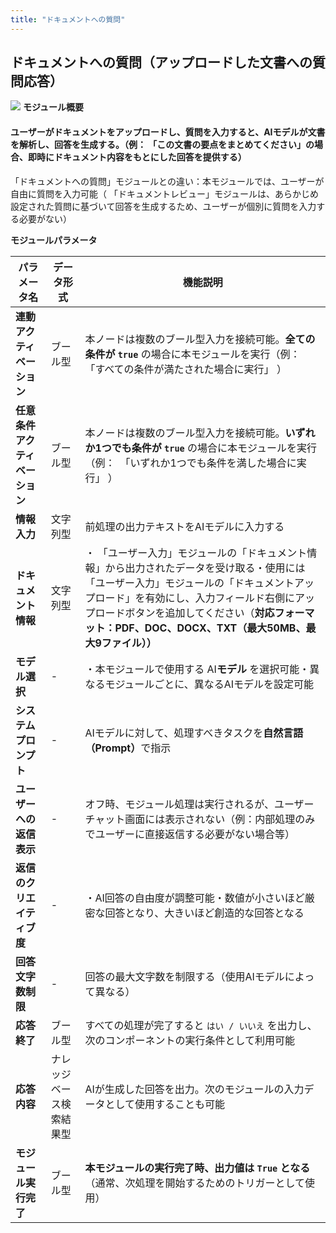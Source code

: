 ```yaml
---
title: "ドキュメントへの質問"
---
```


## ドキュメントへの質問（アップロードした文書への質問応答）

<img
  src="/images/26.png"
/>
**モジュール概要**

#### ユーザーがドキュメントをアップロードし、質問を入力すると、AIモデルが文書を解析し、回答を生成する。（例： 「この文書の要点をまとめてください」の場合、即時にドキュメント内容をもとにした回答を提供する）

「ドキュメントへの質問」モジュールとの違い：本モジュールでは、ユーザーが自由に質問を入力可能（ 「ドキュメントレビュー」モジュールは、あらかじめ設定された質問に基づいて回答を生成するため、ユーザーが個別に質問を入力する必要がない）

**モジュールパラメータ**

| パラメータ名            | データ形式        | 機能説明                                                                                                                                                        |
| ----------------- | ------------ | ----------------------------------------------------------------------------------------------------------------------------------------------------------- |
| **連動アクティベーション**   | ブール型         | 本ノードは複数のブール型入力を接続可能。**全ての条件が `true`&#x20;**&#x20;の場合に本モジュールを実行（例：　「すべての条件が満たされた場合に実行」 ）                                                                     |
| **任意条件アクティベーション** | ブール型         | 本ノードは複数のブール型入力を接続可能。**いずれか1つでも条件が `true`&#x20;**&#x306E;場合に本モジュールを実行（例：　「いずれか1つでも条件を満した場合に実行」 ）                                                             |
| **情報入力**          | 文字列型         | 前処理の出力テキストをAIモデルに入力する                                                                                                                                       |
| **ドキュメント情報**      | 文字列型         | ・ 「ユーザー入力」モジュールの「ドキュメント情報」から出力されたデータを受け取る・使用には「ユーザー入力」モジュールの「ドキュメントアップロード」を有効にし、入力フィールド右側にアップロードボタンを追加してください（**対応フォーマット：PDF、DOC、DOCX、TXT（最大50MB、最大9ファイル））** |
| **モデル選択**         | -            | ・本モジュールで使用する AI**モデル** を選択可能・異なるモジュールごとに、異なるAIモデルを設定可能                                                                                                      |
| **システムプロンプト**     | -            | AIモデルに対して、処理すべきタスクを**自然言語（Prompt）**&#x3067;指示                                                                                                               |
| **ユーザーへの返信表示**    | -            | オフ時、モジュール処理は実行されるが、ユーザーチャット画面には表示されない（例：内部処理のみでユーザーに直接返信する必要がない場合等）                                                                                         |
| **返信のクリエイティブ度**   | -            | ・AI回答の自由度が調整可能・数値が小さいほど厳密な回答となり、大きいほど創造的な回答となる                                                                                                              |
| **回答文字数制限**       | -            | 回答の最大文字数を制限する（使用AIモデルによって異なる）                                                                                                                               |
| **応答終了**          | ブール型         | すべての処理が完了すると `はい / いいえ` を出力し、次のコンポーネントの実行条件として利用可能                                                                                                          |
| **応答内容**          | ナレッジベース検索結果型 | AIが生成した回答を出力。次のモジュールの入力データとして使用することも可能                                                                                                                      |
| **モジュール実行完了**     | ブール型         | **本モジュールの実行完了時、出力値は `True` となる**（通常、次処理を開始するためのトリガーとして使用）                                                                                                   |

